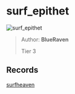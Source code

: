 
# surf_epithet

![surf_epithet](https://raw.githubusercontent.com/Sayt123/SurfMapPics/Maps-and-bonuses/csgo/surf_epithet.jpg)

> Author: **BlueRaven**
>
> Tier 3

## Records

[surfheaven](https://surfheaven.eu/map/surf_epithet)
